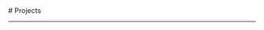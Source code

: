 
<BaseLayout title="Projects">
  <BaseCard title="Projects">
# Projects

---

  </BaseCard>
  <ProjectCard
    title="Tetris"
    image="https://repository-images.githubusercontent.com/895003286/93b5b8da-9f4d-4f23-99f4-7991127052a7"
    desc="A reproduction of Tetris written in C++ using the SFML library"
    url="https://github.com/tanguy-fgl/Tetris"
    badge="C++"
    target="_self"
  />
  <ProjectCard
    title="PC Desc"
    image="https://repository-images.githubusercontent.com/543735474/ab0a92f6-f470-496c-afba-717425f2f833"
    desc="A website presenting and popularizing computers and their components"
    url="https://github.com/tanguy-fgl/Tetris"
    badge="HTML, CSS, JS, Bootstrap"
    target="_self"
  />
</BaseLayout>
